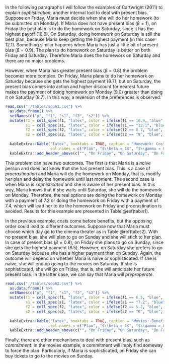 In the following paragraphs I will follow the examples of Cartwright (2011) to explain *sophistication*, another internal tool to deal with present bias. Suppose on Friday, Maria must decide when she will do her homework (to be submitted on Monday). If Maria does not have present bias ($\beta = 1$), on Friday the best plan is to do the homework on Saturday, since it has the highest payoff (10.9). On Saturday, doing homework on Saturday is still the best plan, because Maria keep getting the highest payment (in this case 12.1). Something similar happens when Maria has just a little bit of present bias ($\beta = 0.9$). The plan to do homework on Saturday is better on both Friday and Saturday. Therefore Maria does the homework on Saturday and there are no major problems.

However, when Maria has greater present bias ($\beta = 0.8$) the problem becomes more complex. On Friday, Maria plans to do her homework on Saturday because she gets the highest payment (8.7), but on Saturday, the present bias comes into action and higher discount for nearest future makes the payment of doing homework on Monday (9.0) greater than doing it on Saturday (8.7). In this way, a reversion of the preferences is observed.

```r

read.csv("./tables/soph1.csv") %>%
  as.data.frame() %>%
  setNames(c("p", "f1", "s1", "f2", "s2")) %>%
  mutate(f1 = cell_spec(f1, "latex", color = ifelse(f1 == 10.9, "blue", "black")),
         s1 = cell_spec(s1, "latex", color = ifelse(s1 == "12.1", "blue", "black")),
         f2 = cell_spec(f2, "latex", color = ifelse(f2 == 8.7, "blue", "black")),
         s2 = cell_spec(s2, "latex", color = ifelse(s2 == "9", "blue", "black"))) %>%
  
  kableExtra::kable("latex", booktabs = TRUE, caption = "Homework: Costs First", align = c("l", rep("c", 4)),
                    col.names = c("Plan", "$\\beta = 1$", "$\\gamma = 0.9$","$\\beta= 0.8$", "$\\gamma = 0.9$"), escape = FALSE) %>%
  kableExtra::add_header_above(c("", "On Friday", "On Saturday", "On Friday", "On Saturday")) 
```

This problem can have two outcomes. The first is that Maria is a *naive* person and does not know that she has present bias. This is a case of *procrastination* and Maria will do the homework on Monday, that is, modify her plan and delay the homework until last moment. The second case is when Maria is *sophisticated* and she is aware of her present bias. In this way, Maria knows that if she waits until Saturday, she will do the homework on Monday. Therefore, the real options are doing the homework on Monday with a payment of 7.2 or doing the homework on Friday with a payment of 7.4, which will lead her to do the homework on Friday and procrastination is avoided. Results for this example are presented in Table \@ref(tab:s1).

In the previous example, costs come before benefits, but the opposing order could lead to different outcomes. Suppose now that Maria must choose which day go to the cinema theater as in Table \@ref(tab:s2). With no present bias, she will plan to go on Sunday and she will stick to her plan. In case of present bias ($\beta = 0.8$), on Friday she plans to go on Sunday, since she gets the highest payment (6.5). However, on Saturday she prefers to go on Saturday because she has a higher payment than on Sunday. Again, the outcome will depend on whether Maria is naive or sophisticated. If she is naive, she will end up going to the movies on Saturday. If she is sophisticated, she will go on Friday, that is, she will anticipate her future present bias. In the latter case, we can say that Maria will *preproperate*.

```r

read.csv("./tables/soph2.csv") %>%
  as.data.frame() %>%
  setNames(c("p", "f1", "s1", "f2", "s2")) %>%
  mutate(f1 = cell_spec(f1, "latex", color = ifelse(f1 == 6.5, "blue", "black")),
         s1 = cell_spec(s1, "latex", color = ifelse(s1 == "7.2", "blue", "black")),
         f2 = cell_spec(f2, "latex", color = ifelse(f2 == 5.2, "blue", "black")),
         s2 = cell_spec(s2, "latex", color = ifelse(s2 == "6", "blue", "black"))) %>%
  
  kableExtra::kable("latex", booktabs = TRUE, caption = "Movies: Benefits First", align = c("l", rep("c", 4)),
                    col.names = c("Plan", "$\\beta = 1$", "$\\gamma = 0.9$","$\\beta= 0.8$", "$\\gamma = 0.9$"), escape = FALSE) %>%
  kableExtra::add_header_above(c("", "On Friday", "On Saturday", "On Friday", "On Saturday")) 
```

Finally, there are other mechanisms to deal with present bias, such as *commitment*. In the movies example, a commitment will imply find someway to force the plan. Particularly, if Maria is sophisticated, on Friday she can buy tickets to go to the movies on Sunday.
